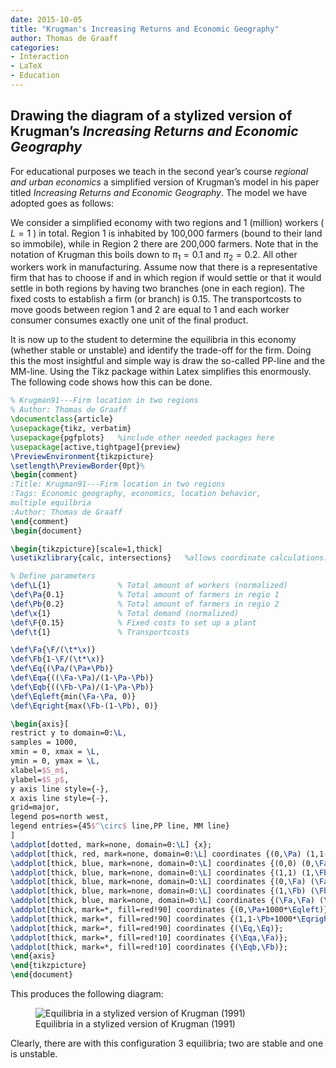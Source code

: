```yaml
---
date: 2015-10-05
title: "Krugman's Increasing Returns and Economic Geography"
author: Thomas de Graaff
categories:
- Interaction
- LaTeX
- Education
---
```


## Drawing the diagram of a stylized version of Krugman's *Increasing Returns and Economic Geography*

For educational purposes we teach in the second year's course *regional and urban economics* a simplified version of Krugman's model in his paper titled  *Increasing Returns and Economic Geography*. The model we have adopted goes as follows:

We consider a simplified economy with two regions and 1 (million) workers ( $L=1$ ) in total. Region 1 is inhabited by 100,000 farmers (bound to their land so immobile), while in Region 2 there are 200,000 farmers. Note that in the notation of Krugman this boils down to $\pi_1 = 0.1$ and $\pi_2 = 0.2$. All other workers work in manufacturing. Assume now that there is a representative firm that has to choose if and in which region if would settle or that it would settle in both regions by having two branches (one in each region). The fixed costs to establish a firm (or branch) is 0.15. The transportcosts to move goods between region 1 and 2 are equal to 1 and each worker consumer consumes exactly one unit of the final product.

It is now up to the student to determine the equilibria in this economy (whether stable or unstable) and identify the trade-off for the firm. Doing this the most insightful and simple way is draw the so-called PP-line and the MM-line. Using the Tikz package within Latex simplifies this enormously. The following code shows how this can be done. 

```tex
% Krugman91---Firm location in two regions 
% Author: Thomas de Graaff
\documentclass{article}
\usepackage{tikz, verbatim}
\usepackage{pgfplots}   %include other needed packages here
\usepackage[active,tightpage]{preview}
\PreviewEnvironment{tikzpicture}
\setlength\PreviewBorder{0pt}%
\begin{comment}
:Title: Krugman91---Firm location in two regions 
:Tags: Economic geography, economics, location behavior, 
multiple equilbria
:Author: Thomas de Graaff
\end{comment}
\begin{document}

\begin{tikzpicture}[scale=1,thick]
\usetikzlibrary{calc, intersections}   %allows coordinate calculations.

% Define parameters
\def\L{1} 				% Total amount of workers (normalized)
\def\Pa{0.1}			% Total amount of farmers in regio 1
\def\Pb{0.2}			% Total amount of farmers in regio 2
\def\x{1} 				% Total demand (normalized)
\def\F{0.15} 			% Fixed costs to set up a plant
\def\t{1}				% Transportcosts

\def\Fa{\F/(\t*\x)}
\def\Fb{1-\F/(\t*\x)}
\def\Eq{(\Pa/(\Pa+\Pb)}
\def\Eqa{((\Fa-\Pa)/(1-\Pa-\Pb)}
\def\Eqb{((\Fb-\Pa)/(1-\Pa-\Pb)}
\def\Eqleft{min(\Fa-\Pa, 0)}
\def\Eqright{max(\Fb-(1-\Pb), 0)}

\begin{axis}[
restrict y to domain=0:\L,
samples = 1000,     		
xmin = 0, xmax = \L,
ymin = 0, ymax = \L,
xlabel=$S_m$,
ylabel=$S_p$,
y axis line style={-}, 
x axis line style={-},
grid=major,
legend pos=north west,
legend entries={45$^\circ$ line,PP line, MM line}
]
\addplot[dotted, mark=none, domain=0:\L] {x};
\addplot[thick, red, mark=none, domain=0:\L] coordinates {(0,\Pa) (1,1-\Pb)};
\addplot[thick, blue, mark=none, domain=0:\L] coordinates {(0,0) (0,\Fa)};			
\addplot[thick, blue, mark=none, domain=0:\L] coordinates {(1,1) (1,\Fb)};
\addplot[thick, blue, mark=none, domain=0:\L] coordinates {(0,\Fa) (\Fa,\Fa)};			
\addplot[thick, blue, mark=none, domain=0:\L] coordinates {(1,\Fb) (\Fb,\Fb)};
\addplot[thick, blue, mark=none, domain=0:\L] coordinates {(\Fa,\Fa) (\Fb,\Fb)};
\addplot[thick, mark=*, fill=red!90] coordinates {(0,\Pa+1000*\Eqleft)};			
\addplot[thick, mark=*, fill=red!90] coordinates {(1,1-\Pb+1000*\Eqright)}; 
\addplot[thick, mark=*, fill=red!90] coordinates {(\Eq,\Eq)};
\addplot[thick, mark=*, fill=red!10] coordinates {(\Eqa,\Fa)}; 			 	
\addplot[thick, mark=*, fill=red!10] coordinates {(\Eqb,\Fb)}; 			
\end{axis}
\end{tikzpicture}
\end{document}
```

This produces the following diagram:

![Equilibria in a stylized version of Krugman (1991)](featured.png)

Clearly, there are with this configuration 3 equilibria; two are stable and one is unstable.
